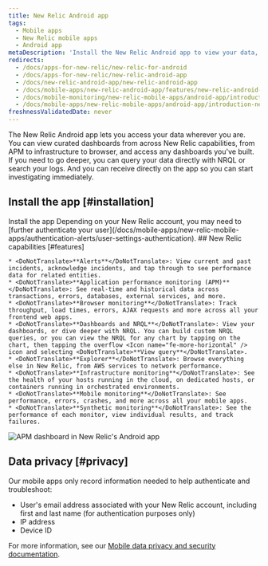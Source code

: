 ```yaml
---
title: New Relic Android app
tags:
  - Mobile apps
  - New Relic mobile apps
  - Android app
metaDescription: 'Install the New Relic Android app to view your data, run queries, and receive and create alerts.'
redirects:
  - /docs/apps-for-new-relic/new-relic-for-android
  - /docs/apps-for-new-relic/new-relic-android-app
  - /docs/new-relic-android-app/new-relic-android-app
  - /docs/mobile-apps/new-relic-android-app/features/new-relic-android-app
  - /docs/mobile-monitoring/new-relic-mobile-apps/android-app/introduction-new-relic-android-app
  - /docs/mobile-apps/new-relic-mobile-apps/android-app/introduction-new-relic-android-app
freshnessValidatedDate: never
---
```



The New Relic Android app lets you access your data wherever you are. You can view curated dashboards from across New Relic capabilities, from APM to infrastructure to browser, and access any dashboards you've built. If you need to go deeper, you can query your data directly with NRQL or search your logs. And you can receive <InlinePopover type="alerts" /> directly on the app so you can start investigating immediately.

## Install the app [#installation]

<ButtonGroup>
  <ButtonLink
    role="button"
    to="https://play.google.com/store/apps/details?id=com.newrelic.rpm"
    variant="primary"
  >
    Install the app
  </ButtonLink>
</ButtonGroup>

<Callout variant="tip">
  Depending on your New Relic account, you may need to [further authenticate your user](/docs/mobile-apps/new-relic-mobile-apps/authentication-alerts/user-settings-authentication).
</Callout>

<SideBySide>
  <Side>
    ## New Relic capabilities [#features]

    * <DoNotTranslate>**Alerts**</DoNotTranslate>: View current and past incidents, acknowledge incidents, and tap through to see performance data for related entities.
    * <DoNotTranslate>**Application performance monitoring (APM)**</DoNotTranslate>: See real-time and historical data across transactions, errors, databases, external services, and more.
    * <DoNotTranslate>**Browser monitoring**</DoNotTranslate>: Track throughput, load times, errors, AJAX requests and more across all your frontend web apps.
    * <DoNotTranslate>**Dashboards and NRQL**</DoNotTranslate>: View your dashboards, or dive deeper with NRQL. You can build custom NRQL queries, or you can view the NRQL for any chart by tapping on the chart, then tapping the overflow <Icon name="fe-more-horizontal" /> icon and selecting <DoNotTranslate>**View query**</DoNotTranslate>.
    * <DoNotTranslate>**Explorer**</DoNotTranslate>: Browse everything else in New Relic, from AWS services to network performance.
    * <DoNotTranslate>**Infrastructure monitoring**</DoNotTranslate>: See the health of your hosts running in the cloud, on dedicated hosts, or containers running in orchestrated environments.
    * <DoNotTranslate>**Mobile monitoring**</DoNotTranslate>: See performance, errors, crashes, and more across all your mobile apps.
    * <DoNotTranslate>**Synthetic monitoring**</DoNotTranslate>: See the performance of each monitor, view individual results, and track failures.
  </Side>
  <Side>
    <img
      title="APM dashboard in New Relic's Android app"
      alt="APM dashboard in New Relic's Android app"
      src={mobileappsAndroidAppAPMDashboard}
    />
  </Side>
</SideBySide>

## Data privacy [#privacy]

Our mobile apps only record information needed to help authenticate and troubleshoot:

* User's email address associated with your New Relic account, including first and last name (for authentication purposes only)
* IP address
* Device ID

For more information, see our [Mobile data privacy and security documentation](/docs/mobile-monitoring/new-relic-mobile/get-started/security-mobile-apps).
